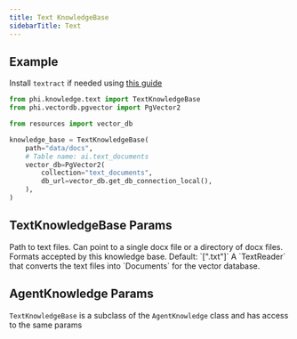 ```yaml
---
title: Text KnowledgeBase
sidebarTitle: Text
---
```


## Example

<Note>

Install `textract` if needed using [this guide](/how-to/install)

</Note>

```python knowledge_base.py
from phi.knowledge.text import TextKnowledgeBase
from phi.vectordb.pgvector import PgVector2

from resources import vector_db

knowledge_base = TextKnowledgeBase(
    path="data/docs",
    # Table name: ai.text_documents
    vector_db=PgVector2(
        collection="text_documents",
        db_url=vector_db.get_db_connection_local(),
    ),
)
```

## TextKnowledgeBase Params

<ResponseField name="path" type="Union[str, Path]">
  Path to text files. Can point to a single docx file or a directory of docx
  files.
</ResponseField>
<ResponseField name="formats" type="List[str]">
  Formats accepted by this knowledge base. Default: `[".txt"]`
</ResponseField>
<ResponseField name="reader" type="TextReader">
  A `TextReader` that converts the text files into `Documents` for the vector
  database.
</ResponseField>

## AgentKnowledge Params

`TextKnowledgeBase` is a subclass of the `AgentKnowledge` class and has access to the same params

<Snippet file="kb-base-reference.mdx" />
